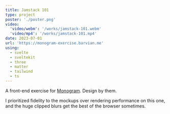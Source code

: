```yaml
---
title: Jamstack 101
type: project
poster: './poster.png'
video:
  'video/webm': '/works/jamstack-101.webm'
  'video/mp4': '/works/jamstack-101.mp4'
date: 2023-07-01
url: 'https://monogram-exercise.barvian.me'
using:
  - svelte
  - sveltekit
  - three
  - matter
  - tailwind
  - ts
---
```


A front-end exercise for [Monogram](https://monogram.io/). Design by them.

I prioritized fidelity to the mockups over rendering performance on this one, and the huge clipped blurs
get the best of the browser sometimes.
